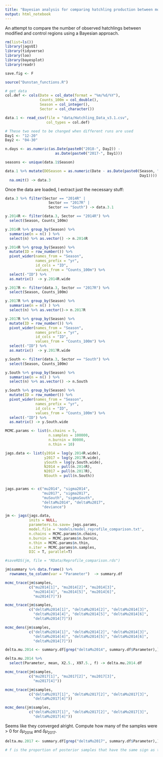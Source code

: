```yaml
---
title: "Bayesian analysis for comparing hatchling production between modified and control sectors"
output: html_notebook
---
```


An attempt to compare the number of observed hatchlings between modified and control regions using a Bayesian approach.

```r
rm(list=ls())
library(jagsUI)
library(tidyverse)
library(loo)
library(bayesplot)
library(readr)

save.fig <- F

source("Dunstan_functions.R")

# get data
col.def <- cols(Date = col_date(format = "%m/%d/%Y"),
                Counts_100m = col_double(),
                Season = col_integer(),
                Sector = col_character())

data.1 <- read_csv(file = "data/Hatchling_Data_v3.1.csv",
                   col_types = col.def)

# These two need to be changed when different runs are used
Day1 <- "12-20"
Day2 <- "04-30"

n.days <- as.numeric(as.Date(paste0("2018-", Day2)) - 
                       as.Date(paste0("2017-", Day1)))

seasons <- unique(data.1$Season)

data.1 %>% mutate(DOSeason = as.numeric(Date - as.Date(paste0(Season, "-",
                                                              Day1)))) %>%
  na.omit() -> data.3

```

Once the data are loaded, I extract just the necessary stuff:

```r
data.3 %>% filter(Sector == "2014R" |
                    Sector == "2017R" |
                    Sector == "South") -> data.3.1

y.2014R <- filter(data.3, Sector == "2014R") %>%
  select(Season, Counts_100m)

y.2014R %>% group_by(Season) %>% 
  summarise(n = n() ) %>%
  select(n) %>% as.vector() -> n.2014R

y.2014R %>% group_by(Season) %>% 
  mutate(ID = row_number()) %>% 
  pivot_wider(names_from = "Season", 
              names_prefix = "yr", 
              id_cols = "ID", 
              values_from = "Counts_100m") %>%
  select(-"ID") %>%
  as.matrix()  -> y.2014R.wide

y.2017R <- filter(data.3, Sector == "2017R") %>%
  select(Season, Counts_100m)

y.2017R %>% group_by(Season) %>% 
  summarise(n = n() ) %>%
  select(n) %>% as.vector()-> n.2017R

y.2017R %>% group_by(Season) %>% 
  mutate(ID = row_number()) %>% 
  pivot_wider(names_from = "Season", 
              names_prefix = "yr", 
              id_cols = "ID", 
              values_from = "Counts_100m") %>%
  select(-"ID") %>%
  as.matrix()  -> y.2017R.wide

y.South <- filter(data.3, Sector == "South") %>%
  select(Season, Counts_100m)

y.South %>% group_by(Season) %>% 
  summarise(n = n() ) %>%
  select(n) %>% as.vector() -> n.South

y.South %>% group_by(Season) %>% 
  mutate(ID = row_number()) %>% 
  pivot_wider(names_from = "Season", 
              names_prefix = "yr", 
              id_cols = "ID", 
              values_from = "Counts_100m") %>%
  select(-"ID") %>%
  as.matrix() -> y.South.wide

MCMC.params <- list(n.chains = 5,
                    n.samples = 100000,
                    n.burnin = 80000,
                    n.thin = 10)

jags.data <- list(y2014 = log(y.2014R.wide),
                  y2017 = log(y.2017R.wide),
                  ySouth = log(y.South.wide),
                  N2014 = pull(n.2014R),
                  N2017 = pull(n.2017R),
                  NSouth = pull(n.South))


jags.params <- c("mu2014", "sigma2014", 
                 "mu2017", "sigma2017",
                 "muSouth", "sigmaSouth",
                 "deltaMu2014", "deltaMu2017",
                 "deviance")

jm <- jags(jags.data,
           inits = NULL,
           parameters.to.save= jags.params,
           model.file = 'models/model_reprofile_comparison.txt',
           n.chains = MCMC.params$n.chains,
           n.burnin = MCMC.params$n.burnin,
           n.thin = MCMC.params$n.thin,
           n.iter = MCMC.params$n.samples,
           DIC = T, parallel=T)

#saveRDS(jm, file = "RData/Reprofile_comparison.rds")

jm$summary %>% data.frame() %>% 
  rownames_to_column(var = "Parameter")  -> summary.df

```

```r
mcmc_trace(jm$samples,
           c("mu2014[1]", "mu2014[2]", "mu2014[3]",
             "mu2014[4]", "mu2014[5]", "mu2014[6]",
             "mu2014[7]"))
```

```r
mcmc_trace(jm$samples,
           c("deltaMu2014[1]", "deltaMu2014[2]", "deltaMu2014[3]",
             "deltaMu2014[4]", "deltaMu2014[5]", "deltaMu2014[6]",
             "deltaMu2014[7]"))
```


```r
mcmc_dens(jm$samples,
           c("deltaMu2014[1]", "deltaMu2014[2]", "deltaMu2014[3]",
             "deltaMu2014[4]", "deltaMu2014[5]", "deltaMu2014[6]",
             "deltaMu2014[7]"))
```


```r

delta.mu.2014 <- summary.df[grep("deltaMu2014", summary.df$Parameter),]

delta.mu.2014 %>% 
  select(Parameter, mean, X2.5., X97.5., f) -> delta.mu.2014.df


```


```r
mcmc_trace(jm$samples,
           c("mu2017[1]", "mu2017[2]", "mu2017[3]",
             "mu2017[4]"))
```


```r
mcmc_trace(jm$samples,
           c("deltaMu2017[1]", "deltaMu2017[2]", "deltaMu2017[3]",
             "deltaMu2017[4]"))
```


```r
mcmc_dens(jm$samples,
           c("deltaMu2017[1]", "deltaMu2017[2]", "deltaMu2017[3]",
             "deltaMu2017[4]"))
```

Seems like they converged alright. Compute how many of the samples were > 0 for $\delta \mu_{2014}$ and $\delta \mu_{2017}$.

```r

delta.mu.2017 <- summary.df[grep("deltaMu2017", summary.df$Parameter),]

# f is the proportion of posterior samples that have the same sign as the mean. 
```

